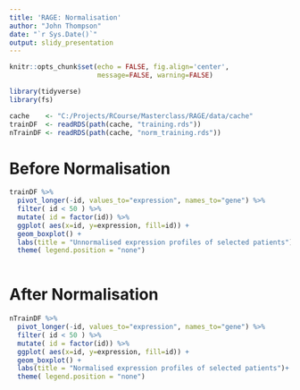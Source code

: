 ```yaml
---
title: 'RAGE: Normalisation'
author: "John Thompson"
date: "`r Sys.Date()`"
output: slidy_presentation
---
```


```r
knitr::opts_chunk$set(echo = FALSE, fig.align='center',
                      message=FALSE, warning=FALSE)
```

```r
library(tidyverse)
library(fs)

cache    <- "C:/Projects/RCourse/Masterclass/RAGE/data/cache"
trainDF  <- readRDS(path(cache, "training.rds"))
nTrainDF <- readRDS(path(cache, "norm_training.rds"))
```

# Before Normalisation

```r
trainDF %>%
  pivot_longer(-id, values_to="expression", names_to="gene") %>%
  filter( id < 50 ) %>%
  mutate( id = factor(id)) %>%
  ggplot( aes(x=id, y=expression, fill=id)) +
  geom_boxplot() +
  labs(title = "Unnormalised expression profiles of selected patients") +
  theme( legend.position = "none")
  
```

# After Normalisation

```r
nTrainDF %>%
  pivot_longer(-id, values_to="expression", names_to="gene") %>%
  filter( id < 50 ) %>%
  mutate( id = factor(id)) %>%
  ggplot( aes(x=id, y=expression, fill=id)) +
  geom_boxplot() +
  labs(title = "Normalised expression profiles of selected patients")+
  theme( legend.position = "none")
  
```
